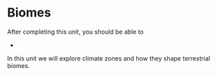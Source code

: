 # Biomes {#sec-biomes}

After completing this unit, you should be able to

-   

In this unit we will explore climate zones and how they shape terrestrial biomes.

##  {#sec-}
